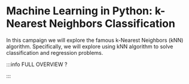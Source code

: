 # Machine Learning in Python: k-Nearest Neighbors Classification

In this campaign we will explore the famous k-Nearest Neighbors (kNN) algorithm. Specifically, we will explore using kNN algorithm to solve classification and regression problems.


<DocCardList />

:::info FULL OVERVIEW ?

<QuestButton text="Go To Campaign Page" link="" />

:::
